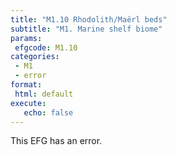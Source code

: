 ```yaml
---
title: "M1.10 Rhodolith/Maërl beds"
subtitle: "M1. Marine shelf biome"
params:
 efgcode: M1.10
categories:
 - M1
 - error
format:
 html: default
execute:
   echo: false
---
```


This EFG has an error.
